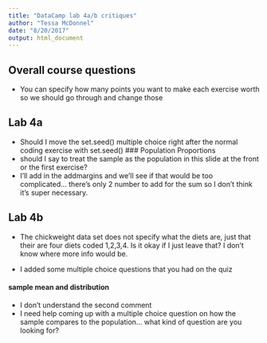 ```yaml
---
title: "DataCamp lab 4a/b critiques"
author: "Tessa McDonnel"
date: "8/20/2017"
output: html_document
---
```


## Overall course questions
+ You can specify how many points you want to make each exercise worth so we should go through and change those

## Lab 4a
+ Should I move the set.seed() multiple choice right after the normal coding exercise with set.seed()
### Population Proportions
+ should I say to treat the sample as the population in this slide at the front or the first exercise?
+ I'll add in the addmargins and we'll see if that would be too complicated... there's only 2 number to add for the sum so I don't think it's super necessary.

## Lab 4b
+ The chickweight data set does not specify what the diets are, just that their are four diets coded 1,2,3,4. Is it okay if I just leave that? I don't know where more info would be.

+ I added some multiple choice questions that you had on the quiz

#### sample mean and  distribution 
+ I don't understand the second comment
+ I need help coming up with a multiple choice question on how the sample compares to the population... what kind of question are you looking for?

